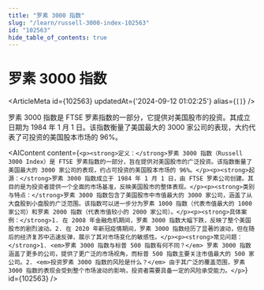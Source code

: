 ```yaml
---
title: "罗素 3000 指数"
slug: "/learn/russell-3000-index-102563"
id: "102563"
hide_table_of_contents: true
---
```



# 罗素 3000 指数

<ArticleMeta id={102563} updatedAt={'2024-09-12 01:02:25'} alias={`[]`} />
<div className='border-solid border-b border-t-0 my-4 border-[var(--ifm-color-gray-300)]' />

罗素 3000 指数是 FTSE 罗素指数的一部分，它提供对美国股市的投资。其成立日期为 1984 年 1 月 1 日。该指数衡量了美国最大的 3000 家公司的表现，大约代表了可投资的美国股本市场的 96%。

<AIContent content={`<p><strong>定义：</strong>罗素 3000 指数（Russell 3000 Index）是 FTSE 罗素指数的一部分，旨在提供对美国股市的广泛投资。该指数衡量了美国最大的 3000 家公司的表现，约占可投资的美国股本市场的 96%。</p><p><strong>起源：</strong>罗素 3000 指数成立于 1984 年 1 月 1 日，由 FTSE 罗素公司创建。其目的是为投资者提供一个全面的市场基准，反映美国股市的整体表现。</p><p><strong>类别与特点：</strong>罗素 3000 指数包含了美国股市中市值最大的 3000 家公司，涵盖了从大盘股到小盘股的广泛范围。该指数可以进一步分为罗素 1000 指数（代表市值最大的 1000 家公司）和罗素 2000 指数（代表市值较小的 2000 家公司）。</p><p><strong>具体案例：</strong>1. 在 2008 年金融危机期间，罗素 3000 指数大幅下跌，反映了整个美国股市的剧烈波动。2. 在 2020 年新冠疫情期间，罗素 3000 指数经历了显著的波动，但在随后的经济复苏中迅速反弹，展示了其对市场变化的敏感性。</p><p><strong>常见问题：</strong>1. <em>罗素 3000 指数与标普 500 指数有何不同？</em> 罗素 3000 指数涵盖了更多的公司，提供了更广泛的市场视角，而标普 500 指数主要关注市值最大的 500 家公司。2. <em>投资罗素 3000 指数的风险是什么？</em> 由于其广泛的覆盖范围，罗素 3000 指数的表现会受到整个市场波动的影响，投资者需要具备一定的风险承受能力。</p>`} id={102563} />
